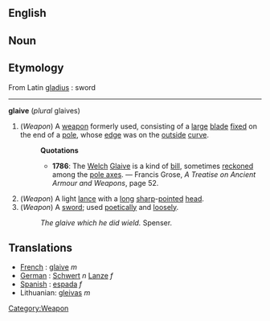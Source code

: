 ==English==
==Noun==

==Etymology==
From Latin [[gladius]] : sword

----

'''glaive''' (''plural'' glaives)
#(''Weapon'') [[Category:Weapon]] A [[weapon]] formerly used, consisting of a [[large]] [[blade]] [[fix]]ed on the end of a [[pole]], whose [[edge]] was on the [[outside]] [[curve]].
#:'''Quotations'''
#:*'''1786''': The [[Welch]] [[Glaive]] is a kind of [[bill]], sometimes [[reckon]]ed among the [[pole axe]]s. &mdash; Francis Grose, ''A Treatise on Ancient Armour and Weapons'', page 52.
#(''Weapon'') A light [[lance]] with a [[long]] [[sharp]]-[[point]]ed [[head]]. 
#(''Weapon'') A [[sword]]; used [[poetically]] and [[loosely]].
#:''The glaive which he did wield.'' Spenser.

==Translations==

*[[French]] : [[glaive]] ''m''
*[[German]] : [[Schwert]] ''n'' [[Lanze]] ''f''
*[[Spanish]] : [[espada]] ''f''
*Lithuanian: [[gleivas]] ''m''